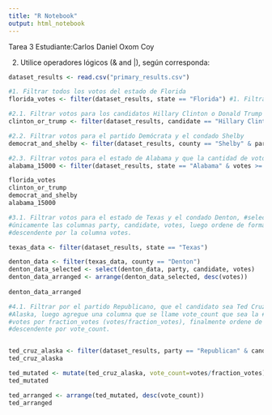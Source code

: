---
title: "R Notebook"
output: html_notebook
---
Tarea 3
Estudiante:Carlos Daniel Oxom Coy


2. Utilice operadores lógicos (& and |), según corresponda:





```{r}

dataset_results <- read.csv("primary_results.csv")

#1. Filtrar todos los votos del estado de Florida
florida_votes <- filter(dataset_results, state == "Florida") #1. Filtrar todos los votos del estado de Florida.'

#2.1. Filtrar votos para los candidatos Hillary Clinton o Donald Trump
clinton_or_trump <- filter(dataset_results, candidate == "Hillary Clinton" | candidate == "Donald Trump")

#2.2. Filtrar votos para el partido Demócrata y el condado Shelby
democrat_and_shelby <- filter(dataset_results, county == "Shelby" & party == "Democrat")

#2.3. Filtrar votos para el estado de Alabama y que la cantidad de votos sea mayor a 15000.
alabama_15000 <- filter(dataset_results, state == "Alabama" & votes >= 15000)

florida_votes
clinton_or_trump
democrat_and_shelby
alabama_15000

```
```{r}
#3.1. Filtrar votos para el estado de Texas y el condado Denton, #seleccionando
#únicamente las columnas party, candidate, votes, luego ordene de forma
#descendente por la columna votes.

texas_data <- filter(dataset_results, state == "Texas")

denton_data <- filter(texas_data, county == "Denton")
denton_data_selected <- select(denton_data, party, candidate, votes)
denton_data_arranged <- arrange(denton_data_selected, desc(votes))
                            
denton_data_arranged


```
```{r}
#4.1. Filtrar por el partido Republicano, que el candidato sea Ted Cruz en el #estado de
#Alaska, luego agregue una columna que se llame vote_count que sea la #división de
#votes por fraction_votes (votes/fraction_votes), finalmente ordene de forma
#descendente por vote_count.


ted_cruz_alaska <- filter(dataset_results, party == "Republican" & candidate == "Ted Cruz" & state == "Alaska")
ted_cruz_alaska

ted_mutated <- mutate(ted_cruz_alaska, vote_count=votes/fraction_votes)
ted_mutated

ted_arranged <- arrange(ted_mutated, desc(vote_count))
ted_arranged



```

